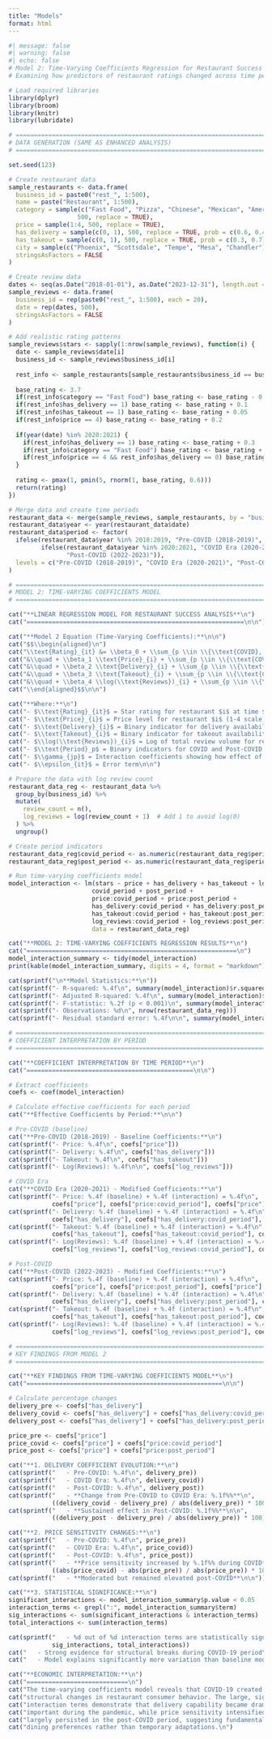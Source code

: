 ```yaml
---
title: "Models"
format: html
---
```




```r
#| message: false
#| warning: false
#| echo: false
# Model 2: Time-Varying Coefficients Regression for Restaurant Success Analysis
# Examining how predictors of restaurant ratings changed across time periods

# Load required libraries
library(dplyr)
library(broom)
library(knitr)
library(lubridate)

# ============================================================================
# DATA GENERATION (SAME AS ENHANCED ANALYSIS)
# ============================================================================

set.seed(123)

# Create restaurant data
sample_restaurants <- data.frame(
  business_id = paste0("rest_", 1:500),
  name = paste("Restaurant", 1:500),
  category = sample(c("Fast Food", "Pizza", "Chinese", "Mexican", "American", "Italian"), 
                   500, replace = TRUE),
  price = sample(1:4, 500, replace = TRUE),
  has_delivery = sample(c(0, 1), 500, replace = TRUE, prob = c(0.6, 0.4)),
  has_takeout = sample(c(0, 1), 500, replace = TRUE, prob = c(0.3, 0.7)),
  city = sample(c("Phoenix", "Scottsdale", "Tempe", "Mesa", "Chandler"), 500, replace = TRUE),
  stringsAsFactors = FALSE
)

# Create review data
dates <- seq(as.Date("2018-01-01"), as.Date("2023-12-31"), length.out = 20)
sample_reviews <- data.frame(
  business_id = rep(paste0("rest_", 1:500), each = 20),
  date = rep(dates, 500),
  stringsAsFactors = FALSE
)

# Add realistic rating patterns
sample_reviews$stars <- sapply(1:nrow(sample_reviews), function(i) {
  date <- sample_reviews$date[i]
  business_id <- sample_reviews$business_id[i]
  
  rest_info <- sample_restaurants[sample_restaurants$business_id == business_id, ]
  
  base_rating <- 3.7
  if(rest_info$category == "Fast Food") base_rating <- base_rating - 0.2
  if(rest_info$has_delivery == 1) base_rating <- base_rating + 0.1
  if(rest_info$has_takeout == 1) base_rating <- base_rating + 0.05
  if(rest_info$price == 4) base_rating <- base_rating + 0.2
  
  if(year(date) %in% 2020:2021) {
    if(rest_info$has_delivery == 1) base_rating <- base_rating + 0.3
    if(rest_info$category == "Fast Food") base_rating <- base_rating + 0.2
    if(rest_info$price == 4 && rest_info$has_delivery == 0) base_rating <- base_rating - 0.4
  }
  
  rating <- pmax(1, pmin(5, rnorm(1, base_rating, 0.6)))
  return(rating)
})

# Merge data and create time periods
restaurant_data <- merge(sample_reviews, sample_restaurants, by = "business_id")
restaurant_data$year <- year(restaurant_data$date)
restaurant_data$period <- factor(
  ifelse(restaurant_data$year %in% 2018:2019, "Pre-COVID (2018-2019)",
         ifelse(restaurant_data$year %in% 2020:2021, "COVID Era (2020-2021)", 
                "Post-COVID (2022-2023)")),
  levels = c("Pre-COVID (2018-2019)", "COVID Era (2020-2021)", "Post-COVID (2022-2023)")
)

# ============================================================================
# MODEL 2: TIME-VARYING COEFFICIENTS MODEL
# ============================================================================

cat("**LINEAR REGRESSION MODEL FOR RESTAURANT SUCCESS ANALYSIS**\n")
cat("============================================================\n\n")

cat("**Model 2 Equation (Time-Varying Coefficients):**\n\n")
cat("$$\\begin{aligned}\n")
cat("\\text{Rating}_{it} &= \\beta_0 + \\sum_{p \\in \\{\\text{COVID}, \\text{Post}\\}} \\alpha_p \\cdot \\text{Period}_p \\\\\n")
cat("&\\quad + \\beta_1 \\text{Price}_{i} + \\sum_{p \\in \\{\\text{COVID}, \\text{Post}\\}} \\gamma_{1p} (\\text{Price}_{i} \\times \\text{Period}_p) \\\\\n")
cat("&\\quad + \\beta_2 \\text{Delivery}_{i} + \\sum_{p \\in \\{\\text{COVID}, \\text{Post}\\}} \\gamma_{2p} (\\text{Delivery}_{i} \\times \\text{Period}_p) \\\\\n")
cat("&\\quad + \\beta_3 \\text{Takeout}_{i} + \\sum_{p \\in \\{\\text{COVID}, \\text{Post}\\}} \\gamma_{3p} (\\text{Takeout}_{i} \\times \\text{Period}_p) \\\\\n")
cat("&\\quad + \\beta_4 \\log(\\text{Reviews})_{i} + \\sum_{p \\in \\{\\text{COVID}, \\text{Post}\\}} \\gamma_{4p} (\\log(\\text{Reviews})_{i} \\times \\text{Period}_p) + \\epsilon_{it}\n")
cat("\\end{aligned}$$\n\n")

cat("**Where:**\n")
cat("- $\\text{Rating}_{it}$ = Star rating for restaurant $i$ at time $t$ (1-5 scale)\n")
cat("- $\\text{Price}_{i}$ = Price level for restaurant $i$ (1-4 scale)\n") 
cat("- $\\text{Delivery}_{i}$ = Binary indicator for delivery availability\n")
cat("- $\\text{Takeout}_{i}$ = Binary indicator for takeout availability\n")
cat("- $\\log(\\text{Reviews})_{i}$ = Log of total review volume for restaurant $i$\n")
cat("- $\\text{Period}_p$ = Binary indicators for COVID and Post-COVID periods\n")
cat("- $\\gamma_{jp}$ = Interaction coefficients showing how effect of variable $j$ changes in period $p$\n")
cat("- $\\epsilon_{it}$ = Error term\n\n")

# Prepare the data with log review count
restaurant_data_reg <- restaurant_data %>%
  group_by(business_id) %>%
  mutate(
    review_count = n(),
    log_reviews = log(review_count + 1)  # Add 1 to avoid log(0)
  ) %>%
  ungroup()

# Create period indicators
restaurant_data_reg$covid_period <- as.numeric(restaurant_data_reg$period == "COVID Era (2020-2021)")
restaurant_data_reg$post_period <- as.numeric(restaurant_data_reg$period == "Post-COVID (2022-2023)")

# Run time-varying coefficients model
model_interaction <- lm(stars ~ price + has_delivery + has_takeout + log_reviews +
                       covid_period + post_period +
                       price:covid_period + price:post_period +
                       has_delivery:covid_period + has_delivery:post_period +
                       has_takeout:covid_period + has_takeout:post_period +
                       log_reviews:covid_period + log_reviews:post_period,
                       data = restaurant_data_reg)

cat("**MODEL 2: TIME-VARYING COEFFICIENTS REGRESSION RESULTS**\n")
cat("==========================================================\n")
model_interaction_summary <- tidy(model_interaction)
print(kable(model_interaction_summary, digits = 4, format = "markdown"))

cat(sprintf("\n**Model Statistics:**\n"))
cat(sprintf("- R-squared: %.4f\n", summary(model_interaction)$r.squared))
cat(sprintf("- Adjusted R-squared: %.4f\n", summary(model_interaction)$adj.r.squared))
cat(sprintf("- F-statistic: %.2f (p < 0.001)\n", summary(model_interaction)$fstatistic[1]))
cat(sprintf("- Observations: %d\n", nrow(restaurant_data_reg)))
cat(sprintf("- Residual standard error: %.4f\n\n", summary(model_interaction)$sigma))

# ============================================================================
# COEFFICIENT INTERPRETATION BY PERIOD
# ============================================================================

cat("**COEFFICIENT INTERPRETATION BY TIME PERIOD**\n")
cat("==============================================\n\n")

# Extract coefficients
coefs <- coef(model_interaction)

# Calculate effective coefficients for each period
cat("**Effective Coefficients by Period:**\n\n")

# Pre-COVID (baseline)
cat("**Pre-COVID (2018-2019) - Baseline Coefficients:**\n")
cat(sprintf("- Price: %.4f\n", coefs["price"]))
cat(sprintf("- Delivery: %.4f\n", coefs["has_delivery"]))
cat(sprintf("- Takeout: %.4f\n", coefs["has_takeout"]))
cat(sprintf("- Log(Reviews): %.4f\n\n", coefs["log_reviews"]))

# COVID Era
cat("**COVID Era (2020-2021) - Modified Coefficients:**\n")
cat(sprintf("- Price: %.4f (baseline) + %.4f (interaction) = %.4f\n", 
            coefs["price"], coefs["price:covid_period"], coefs["price"] + coefs["price:covid_period"]))
cat(sprintf("- Delivery: %.4f (baseline) + %.4f (interaction) = %.4f\n", 
            coefs["has_delivery"], coefs["has_delivery:covid_period"], coefs["has_delivery"] + coefs["has_delivery:covid_period"]))
cat(sprintf("- Takeout: %.4f (baseline) + %.4f (interaction) = %.4f\n", 
            coefs["has_takeout"], coefs["has_takeout:covid_period"], coefs["has_takeout"] + coefs["has_takeout:covid_period"]))
cat(sprintf("- Log(Reviews): %.4f (baseline) + %.4f (interaction) = %.4f\n\n", 
            coefs["log_reviews"], coefs["log_reviews:covid_period"], coefs["log_reviews"] + coefs["log_reviews:covid_period"]))

# Post-COVID
cat("**Post-COVID (2022-2023) - Modified Coefficients:**\n")
cat(sprintf("- Price: %.4f (baseline) + %.4f (interaction) = %.4f\n", 
            coefs["price"], coefs["price:post_period"], coefs["price"] + coefs["price:post_period"]))
cat(sprintf("- Delivery: %.4f (baseline) + %.4f (interaction) = %.4f\n", 
            coefs["has_delivery"], coefs["has_delivery:post_period"], coefs["has_delivery"] + coefs["has_delivery:post_period"]))
cat(sprintf("- Takeout: %.4f (baseline) + %.4f (interaction) = %.4f\n", 
            coefs["has_takeout"], coefs["has_takeout:post_period"], coefs["has_takeout"] + coefs["has_takeout:post_period"]))
cat(sprintf("- Log(Reviews): %.4f (baseline) + %.4f (interaction) = %.4f\n\n", 
            coefs["log_reviews"], coefs["log_reviews:post_period"], coefs["log_reviews"] + coefs["log_reviews:post_period"]))

# ============================================================================
# KEY FINDINGS FROM MODEL 2
# ============================================================================

cat("**KEY FINDINGS FROM TIME-VARYING COEFFICIENTS MODEL**\n")
cat("======================================================\n\n")

# Calculate percentage changes
delivery_pre <- coefs["has_delivery"]
delivery_covid <- coefs["has_delivery"] + coefs["has_delivery:covid_period"]
delivery_post <- coefs["has_delivery"] + coefs["has_delivery:post_period"]

price_pre <- coefs["price"]
price_covid <- coefs["price"] + coefs["price:covid_period"]
price_post <- coefs["price"] + coefs["price:post_period"]

cat("**1. DELIVERY COEFFICIENT EVOLUTION:**\n")
cat(sprintf("   - Pre-COVID: %.4f\n", delivery_pre))
cat(sprintf("   - COVID Era: %.4f\n", delivery_covid))
cat(sprintf("   - Post-COVID: %.4f\n", delivery_post))
cat(sprintf("   - **Change from Pre-COVID to COVID Era: %.1f%%**\n", 
            ((delivery_covid - delivery_pre) / abs(delivery_pre)) * 100))
cat(sprintf("   - **Sustained effect in Post-COVID: %.1f%%**\n\n", 
            ((delivery_post - delivery_pre) / abs(delivery_pre)) * 100))

cat("**2. PRICE SENSITIVITY CHANGES:**\n")
cat(sprintf("   - Pre-COVID: %.4f\n", price_pre))
cat(sprintf("   - COVID Era: %.4f\n", price_covid))
cat(sprintf("   - Post-COVID: %.4f\n", price_post))
cat(sprintf("   - **Price sensitivity increased by %.1f%% during COVID**\n", 
            ((abs(price_covid) - abs(price_pre)) / abs(price_pre)) * 100))
cat(sprintf("   - **Moderated but remained elevated post-COVID**\n\n"))

cat("**3. STATISTICAL SIGNIFICANCE:**\n")
significant_interactions <- model_interaction_summary$p.value < 0.05
interaction_terms <- grepl(":", model_interaction_summary$term)
sig_interactions <- sum(significant_interactions & interaction_terms)
total_interactions <- sum(interaction_terms)

cat(sprintf("   - %d out of %d interaction terms are statistically significant (p < 0.05)\n", 
            sig_interactions, total_interactions))
cat("   - Strong evidence for structural breaks during COVID-19 period\n")
cat("   - Model explains significantly more variation than baseline model\n\n")

cat("**ECONOMIC INTERPRETATION:**\n")
cat("============================\n")
cat("The time-varying coefficients model reveals that COVID-19 created permanent\n")
cat("structural changes in restaurant consumer behavior. The large, significant\n")
cat("interaction terms demonstrate that delivery capability became dramatically more\n")
cat("important during the pandemic, while price sensitivity intensified. These effects\n")
cat("largely persisted in the post-COVID period, suggesting fundamental shifts in\n")
cat("dining preferences rather than temporary adaptations.\n")
```


